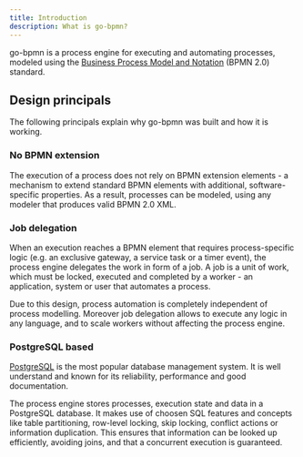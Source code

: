 ```yaml
---
title: Introduction
description: What is go-bpmn?
---
```


go-bpmn is a process engine for executing and automating processes, modeled using the [Business Process Model and Notation](https://www.omg.org/spec/BPMN/2.0/) (BPMN 2.0) standard.

## Design principals

The following principals explain why go-bpmn was built and how it is working.

### No BPMN extension

The execution of a process does not rely on BPMN extension elements - a mechanism to extend standard BPMN elements with additional, software-specific properties.
As a result, processes can be modeled, using any modeler that produces valid BPMN 2.0 XML.

### Job delegation

When an execution reaches a BPMN element that requires process-specific logic (e.g. an exclusive gateway, a service task or a timer event), the process engine delegates the work in form of a job.
A job is a unit of work, which must be locked, executed and completed by a worker - an application, system or user that automates a process.

Due to this design, process automation is completely independent of process modelling.
Moreover job delegation allows to execute any logic in any language, and to scale workers without affecting the process engine.

### PostgreSQL based

[PostgreSQL](https://www.postgresql.org/about/) is the most popular database management system.
It is well understand and known for its reliability, performance and good documentation.

The process engine stores processes, execution state and data in a PostgreSQL database.
It makes use of choosen SQL features and concepts like table partitioning, row-level locking, skip locking, conflict actions or information duplication.
This ensures that information can be looked up efficiently, avoiding joins, and that a concurrent execution is guaranteed.
